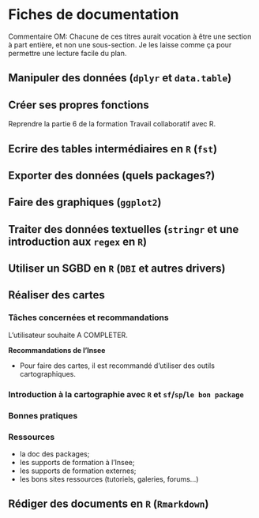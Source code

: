 # Fiches de documentation

Commentaire OM: Chacune de ces titres aurait vocation à être une section à part entière, et non une sous-section. Je les laisse comme ça pour permettre une lecture facile du plan.

## Manipuler des données (`dplyr` et `data.table`)

## Créer ses propres fonctions

Reprendre la partie 6 de la formation Travail collaboratif avec R.

## Ecrire des tables intermédiaires en `R` (`fst`)

## Exporter des données (quels packages?)

## Faire des graphiques (`ggplot2`)

## Traiter des données textuelles (`stringr` et une introduction aux `regex` en `R`)

## Utiliser un SGBD en `R` (`DBI` et autres drivers)

## Réaliser des cartes

### Tâches concernées et recommandations

L'utilisateur souhaite A COMPLETER.



::: recommandation
**Recommandations de l'Insee**

* Pour faire des cartes, il est recommandé d'utiliser des outils cartographiques.

:::

### Introduction à la cartographie avec `R` et `sf`/`sp`/`le bon package`




### Bonnes pratiques



### Ressources

* la doc des packages;
* les supports de formation à l'Insee;
* les supports de formation externes;
* les bons sites ressources (tutoriels, galeries, forums...)



## Rédiger des documents en `R` (`Rmarkdown`)
